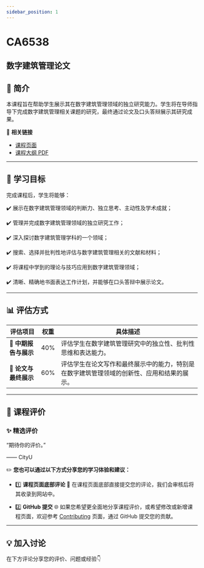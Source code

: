 ```yaml
---
sidebar_position: 1
---
```


# CA6538
## 数字建筑管理论文

## **📘 简介**
本课程旨在帮助学生展示其在数字建筑管理领域的独立研究能力。学生将在导师指导下完成数字建筑管理相关课题的研究，最终通过论文及口头答辩展示其研究成果。

🔗 **相关链接**
- [课程页面](https://www.cityu.edu.hk/catalogue/pg/202526/course/CA6538.htm)
- [课程大纲 PDF](https://www.cityu.edu.hk/catalogue/pg/202526/course/CA6538.pdf)

---

## **🎯 学习目标**

完成课程后，学生将能够：

✔️ 展示在数字建筑管理领域的判断力、独立思考、主动性及学术成就；

✔️ 管理并完成数字建筑管理领域的独立研究工作；

✔️ 深入探讨数字建筑管理学科的一个领域；

✔️ 搜索、选择并批判性地评估与数字建筑管理相关的文献和材料；

✔️ 将课程中学到的理论与技巧应用到数字建筑管理领域；

✔️ 清晰、精确地书面表达工作计划，并能够在口头答辩中展示论文。

---

## **📊 评估方式**

| **评估项目**          | **权重** | **具体描述**                                                                                       |
|----------------------|---------|---------------------------------------------------------------------------------------------------|
| **📝 中期报告与展示**   | 40%     | 评估学生在数字建筑管理研究中的独立性、批判性思维和表达能力。                                              |
| **📝 论文与最终展示**   | 60%     | 评估学生在论文写作和最终展示中的能力，特别是在数字建筑管理领域的创新性、应用和结果的展示。                   |

---

## **💬 课程评价**

### ✨ **精选评价**
<div className={commentStyles.commentBox}>
    <p className={commentStyles.commentText}>
        “期待你的评价。”
    </p>
    <p className={commentStyles.commentAuthor}>—— CityU</p>
</div>

✏️ **您也可以通过以下方式分享您的学习体验和建议：**

- 1️⃣ **课程页面底部评论**
💬 在课程页面底部直接提交您的评论，我们会审核后将其收录到网站中。

- 2️⃣ **GitHub 提交**
🌐 如果您希望更全面地分享课程评价，或希望修改或新增课程页面，欢迎参考 [Contributing](/contributing) 页面，通过 GitHub 提交您的贡献。

---

## **💡 加入讨论**

在下方评论分享您的评价、问题或经验👇
<Utterances />